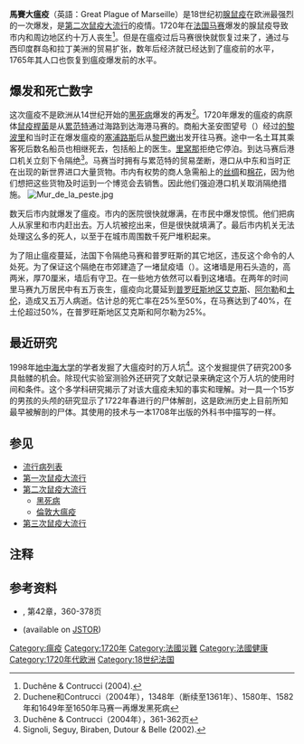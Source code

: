 '''馬賽大瘟疫'''（英語：Great Plague of Marseille）是18世纪初[[腺鼠疫|腺鼠疫]]在欧洲最强烈的一次爆发，是[[第二次鼠疫大流行|第二次鼠疫大流行]]的疫情。1720年在[[法国|法国]][[马赛|马赛]]爆发的腺鼠疫导致市内和周边地区约十万人丧生<ref> Duchêne & Contrucci (2004).</ref>。但是在瘟疫过后马赛很快就恢复过来了，通过与西印度群岛和拉丁美洲的贸易扩张，数年后经济就已经达到了瘟疫前的水平，1765年其人口也恢复到瘟疫爆发前的水平。

== 爆发和死亡数字 ==
这次瘟疫不是欧洲从14世纪开始的[[黑死病|黑死病]]爆发的再发<ref>Duchene和Contrucci（2004年），1348年（断续至1361年）、1580年、1582年和1649年至1650年马赛一再爆发黑死病</ref>。1720年爆发的瘟疫的病原体[[鼠疫桿菌|鼠疫桿菌]]是从[[累范特|累范特]]通过海路到达海港马赛的。商船大圣安图望号（{{lang|fr|Grand-Saint-Antoine}}）经过[[的黎波里|的黎波里]]和当时正在爆发瘟疫的[[塞浦路斯|塞浦路斯]]后从[[黎巴嫩|黎巴嫩]]出发开往马赛。途中一名土耳其乘客死后数名船员也相继死去，包括船上的医生。[[里窝那|里窝那]]拒绝它停泊。到达马赛后港口机关立刻下令隔绝<ref> Duchêne & Contrucci（2004年），361-362页</ref>。马赛当时拥有与累范特的贸易垄断，港口从中东和当时正在出现的新世界进口大量货物。市内有权势的商人急需船上的[[丝绸|丝绸]]和[[棉花|棉花]]，因为他们想把这些货物及时运到一个博览会去销售。因此他们强迫港口机关取消隔绝措施。
[[File:Mur_de_la_peste.jpg|thumb]]

数天后市内就爆发了瘟疫。市内的医院很快就爆满，在市民中爆发惊慌。他们把病人从家里和市内赶出去。万人坑被挖出来，但是很快就填满了。最后市内机关无法处理这么多的死人，以至于在城市周围数千死尸堆积起来。

为了阻止瘟疫蔓延，法国下令隔绝马赛和普罗旺斯的其它地区，违反这个命令的人处死。为了保证这个隔绝在市郊建造了一堵鼠疫墙（{{lang|fr|Mur de la Peste}}）。这堵墙是用石头造的，高两米，厚70厘米，墙后有守卫。在一些地方依然可以看到这堵墙。在两年的时间里马赛九万居民中有五万丧生，瘟疫向北蔓延到[[普罗旺斯地区艾克斯|普罗旺斯地区艾克斯]]、[[阿尔勒|阿尔勒]]和[[土伦|土伦]]，造成又五万人病逝。估计总的死亡率在25%至50%，在马赛达到了40%，在土伦超过50%，在普罗旺斯地区艾克斯和阿尔勒为25%。

== 最近研究 ==
1998年[[地中海大学|地中海大学]]的学者发掘了大瘟疫时的万人坑<ref>Signoli, Seguy, Biraben, Dutour & Belle (2002).</ref>。这个发掘提供了研究200多具骷髅的机会。除现代实验室测验外还研究了文献记录来确定这个万人坑的使用时间和条件。这个多学科研究揭示了对该大瘟疫未知的事实和理解。对一具一个15岁的男孩的头颅的研究显示了1722年春进行的尸体解剖，这是欧洲历史上目前所知最早被解剖的尸体。其使用的技术与一本1708年出版的外科书中描写的一样。

==参见==
*[[流行病列表|流行病列表]]
*[[第一次鼠疫大流行|第一次鼠疫大流行]]
*[[第二次鼠疫大流行|第二次鼠疫大流行]]
**[[黑死病|黑死病]]
**[[倫敦大瘟疫|倫敦大瘟疫]]
*[[第三次鼠疫大流行|第三次鼠疫大流行]]

== 注释 ==
{{reflist}}

== 参考资料 ==
* {{citation|first=Roger|last=Duchêne|first2=Jean|last2=Contrucci|title=Marseille, 26,000 ans d'histoire（2.6万年马赛历史）|year=2004年|publisher=Fayard|id=ISBN 2-213-60197-6}} {{fr}}, 第42章，360-378页
* {{citation|title=Paleodemography and Historical Demography in the Context of an Epidemic: Plague in Provence in the Eighteenth Century（瘟疫下的古人口学和历史人口学：18世纪普罗旺斯的瘟疫）|
first=Michel|last=Signoli|first2= Isabelle |last2=Seguy|first3=Jean-Noel|last3 =Biraben| first4=Olivier|last4= Dutour|first5=Paul|last5=Belle|
journal=Population|volume=57| publisher=Institut National d'Études Démographiques|year=2002年|pages=829-854}} {{en}} (available on [[JSTOR|JSTOR]])

{{Epidemics}}

[[Category:瘟疫|Category:瘟疫]]
[[Category:1720年|Category:1720年]]
[[Category:法國災難|Category:法國災難]]
[[Category:法國健康|Category:法國健康]]
[[Category:1720年代欧洲|Category:1720年代欧洲]]
[[Category:18世纪法国|Category:18世纪法国]]